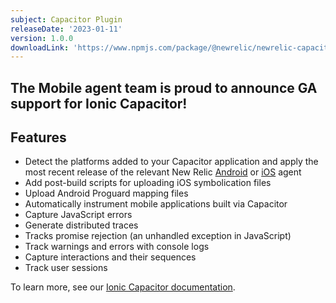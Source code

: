 ```yaml
---
subject: Capacitor Plugin
releaseDate: '2023-01-11'
version: 1.0.0
downloadLink: 'https://www.npmjs.com/package/@newrelic/newrelic-capacitor-plugin'
---
```


## The Mobile agent team is proud to announce GA support for Ionic Capacitor!

## Features

* Detect the platforms added to your Capacitor application and apply the most recent release of the relevant New Relic [Android](/docs/releases/android) or [iOS](/docs/releases/ios) agent
* Add post-build scripts for uploading iOS symbolication files
* Upload Android Proguard mapping files
* Automatically instrument mobile applications built via Capacitor
* Capture JavaScript errors
* Generate distributed traces
* Tracks promise rejection (an unhandled exception in JavaScript)
* Track warnings and errors with console logs
* Capture interactions and their sequences
* Track user sessions

To learn more, see our [Ionic Capacitor documentation](/docs/mobile-monitoring/new-relic-mobile-ionic-capacitor/get-started/introduction-new-relic-ionic-capacitor).